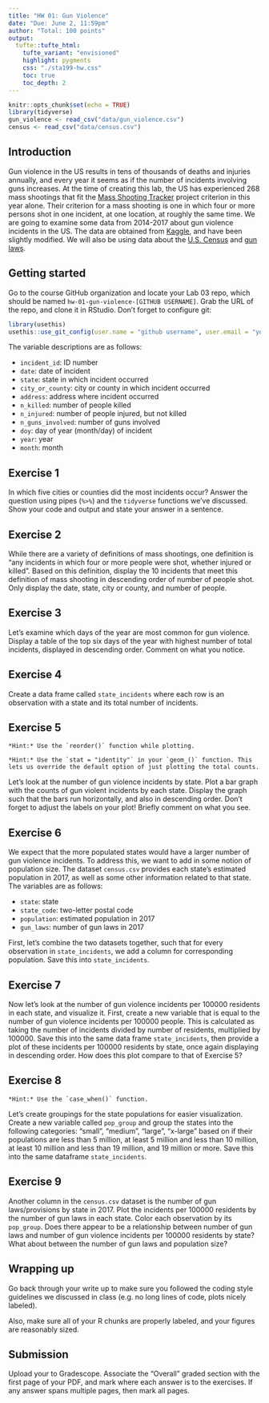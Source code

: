 ```yaml
---
title: "HW 01: Gun Violence"
date: "Due: June 2, 11:59pm"
author: "Total: 100 points"
output: 
  tufte::tufte_html:
    tufte_variant: "envisioned"
    highlight: pygments
    css: "./sta199-hw.css"
    toc: true
    toc_depth: 2
---
```


```r
knitr::opts_chunk$set(echo = TRUE)
library(tidyverse)
gun_violence <- read_csv("data/gun_violence.csv")
census <- read_csv("data/census.csv")
```


## Introduction

Gun violence in the US results in tens of thousands of deaths and injuries annually, and every year it seems as if the number of incidents involving guns increases. At the time of creating this lab, the US has experienced 268 mass shootings that fit the [Mass Shooting Tracker](https://www.massshootingtracker.site/) project criterion in this year alone. Their criterion for a mass shooting is one in which four or more persons shot in one incident, at one location, at roughly the same time. We are going to examine some data from 2014-2017 about gun violence incidents in the US. The data are obtained from [Kaggle](https://www.kaggle.com/jameslko/gun-violence-data), and have been slightly modified. We will also be using data about the [U.S. Census](https://www2.census.gov/programs-surveys/popest/datasets/2010-2017/state/asrh/scprc-est2017-18+pop-res.csv) and [gun laws](https://statefirearmlaws.org/national-data/).

## Getting started

Go to the course GitHub organization and locate your Lab 03 repo, which should be named `hw-01-gun-violence-[GITHUB USERNAME]`. Grab the URL of the repo, and clone it in RStudio. Don't forget to configure git:

```r
library(usethis)
usethis::use_git_config(user.name = "github username", user.email = "your email")
```


The variable descriptions are as follows:

- `incident_id`: ID number
- `date`: date of incident
- `state`: state in which incident occurred
- `city_or_county`: city or county in which incident occurred
- `address`: address where incident occurred
- `n_killed`: number of people killed
- `n_injured`: number of people injured, but not killed
- `n_guns_involved`: number of guns involved 
- `doy`: day of year (month/day) of incident
- `year`: year
- `month`: month

## Exercise 1

In which five cities or counties did the most incidents occur? Answer the question using pipes (`%>%`) and the `tidyverse` functions we've discussed. Show your code and output and state your answer in a sentence.


## Exercise 2

While there are a variety of definitions of mass shootings, one definition is "any incidents in which four or more people were shot, whether injured or killed". Based on this definition, display the 10 incidents that meet this definition of mass shooting in descending order of number of people shot. Only display the date, state, city or county, and number of people.


## Exercise 3

Let's examine which days of the year are most common for gun violence. Display a table of the top six days of the year with highest number of total incidents, displayed in descending order. Comment on what you notice.


## Exercise 4

Create a data frame called `state_incidents` where each row is an observation with a state and its total number of incidents.


## Exercise 5

```marginfigure
*Hint:* Use the `reorder()` function while plotting.
```

```marginfigure
*Hint:* Use the `stat = "identity"` in your `geom_()` function. This lets us override the default option of just plotting the total counts.
```

Let's look at the number of gun violence incidents by state. Plot a bar graph with the counts of gun violent incidents by each state. Display the graph such that the bars run horizontally, and also in descending order. Don't forget to adjust the labels on your plot! Briefly comment on what you see.


## Exercise 6

We expect that the more populated states would have a larger number of gun violence incidents. To address this, we want to add in some notion of population size. The dataset `census.csv` provides each state's estimated population in 2017, as well as some other information related to that state. The variables are as follows: 

- `state`: state
- `state_code`: two-letter postal code
- `population`: estimated population in 2017 
- `gun_laws`: number of gun laws in 2017

First, let's combine the two datasets together, such that for every observation in `state_incidents`, we add a column for corresponding population. Save this into `state_incidents`.


## Exercise 7

Now let's look at the number of gun violence incidents per 100000 residents in each state, and visualize it. First, create a new variable that is equal to the number of gun violence incidents per 100000 people. This is calculated as taking the number of incidents divided by number of residents, multiplied by 100000. Save this into the same data frame `state_incidents`, then provide a plot of these incidents per 100000 residents by state, once again displaying in descending order. How does this plot compare to that of Exercise 5?


## Exercise 8

```marginfigure
*Hint:* Use the `case_when()` function.
```

Let's create groupings for the state populations for easier visualization. Create a new variable called `pop_group` and group the states into the following categories: "small", "medium", "large", "x-large" based on if their populations  are less than 5 million, at least 5 million and less than 10 million, at least 10 million and less than 19 million, and 19 million or more. Save this into the same dataframe `state_incidents`.

## Exercise 9

Another column in the `census.csv` dataset is the number of gun laws/provisions by state in 2017. Plot the incidents per 100000 residents by the number of gun laws in each state. Color each observation by its `pop_group`. Does there appear to be a relationship between number of gun laws and number of gun violence incidents per 100000 residents by state? What about between the number of gun laws and population size?


## Wrapping up

Go back through your write up to make sure you followed the coding style guidelines we discussed in class (e.g. no long lines of code, plots nicely labeled).
 
Also, make sure all of your R chunks are properly labeled, and your figures are reasonably sized.

## Submission 

Upload your to Gradescope. Associate the "Overall" graded section with the first page of your PDF, and mark where each answer is  to the exercises. If any answer spans multiple pages, then mark all pages.
